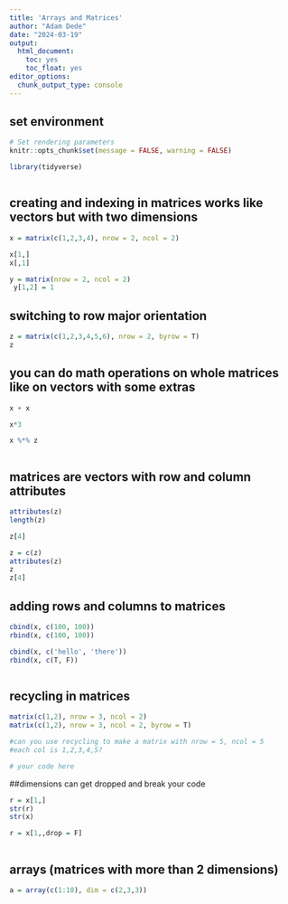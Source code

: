 ```yaml
---
title: 'Arrays and Matrices'
author: "Adam Dede"
date: "2024-03-19"
output:
  html_document:
    toc: yes
    toc_float: yes
editor_options:
  chunk_output_type: console
---
```



## set environment

```r

# Set rendering parameters
knitr::opts_chunk$set(message = FALSE, warning = FALSE)

library(tidyverse)



```

## creating and indexing in matrices works like vectors but with two dimensions

```r
x = matrix(c(1,2,3,4), nrow = 2, ncol = 2)

x[1,]
x[,1]

y = matrix(nrow = 2, ncol = 2)
 y[1,2] = 1

```
## switching to row major orientation
```r
z = matrix(c(1,2,3,4,5,6), nrow = 2, byrow = T)
z 


```

## you can do math operations on whole matrices like on vectors with some extras
```r
x + x

x*3

x %*% z



```

## matrices are vectors with row and column attributes
```r
attributes(z)
length(z)

z[4]

z = c(z)
attributes(z)
z
z[4]


```

## adding rows and columns to matrices
```r
cbind(x, c(100, 100))
rbind(x, c(100, 100))

cbind(x, c('hello', 'there'))
rbind(x, c(T, F))



```
## recycling in matrices
```r
matrix(c(1,2), nrow = 3, ncol = 2)
matrix(c(1,2), nrow = 3, ncol = 2, byrow = T)

#can you use recycling to make a matrix with nrow = 5, ncol = 5
#each col is 1,2,3,4,5? 

# your code here 


```
##dimensions can get dropped and break your code
```r
r = x[1,]
str(r)
str(x)

r = x[1,,drop = F]



```

## arrays (matrices with more than 2 dimensions)
```r
a = array(c(1:18), dim = c(2,3,3))


```
